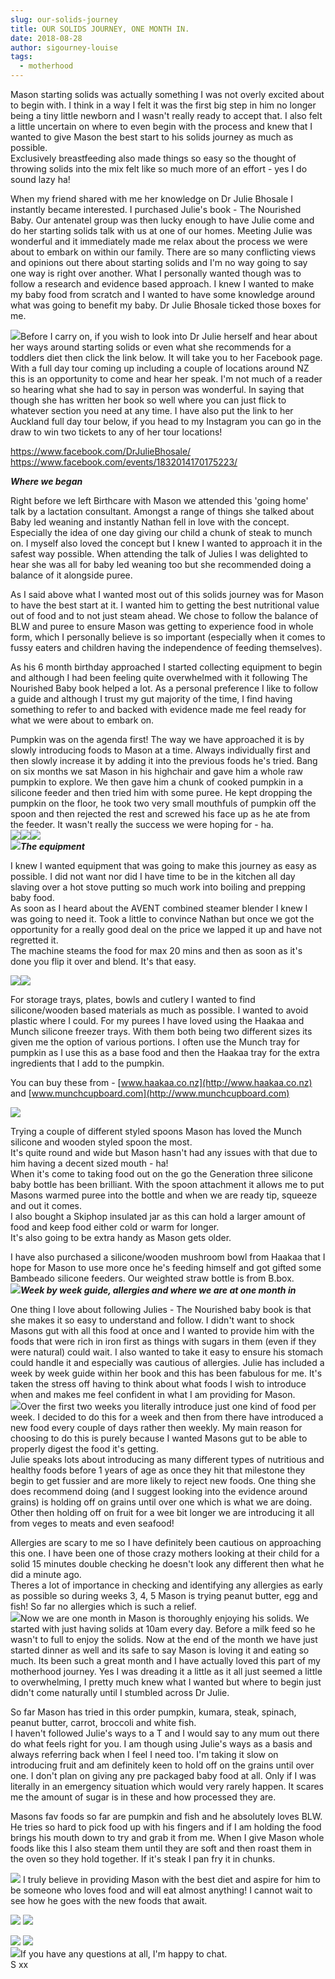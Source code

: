 ```yaml
---
slug: our-solids-journey
title: OUR SOLIDS JOURNEY, ONE MONTH IN.
date: 2018-08-28
author: sigourney-louise
tags:
  - motherhood
---
```

Mason starting solids was actually something I was not overly excited about to begin with. I think in a way I felt it was the first big step in him no longer being a tiny little newborn and I wasn't really ready to accept that. I also felt a little uncertain on where to even begin with the process and knew that I wanted to give Mason the best start to his solids journey as much as possible.\
Exclusively breastfeeding also made things so easy so the thought of throwing solids into the mix felt like so much more of an effort - yes I do sound lazy ha!

When my friend shared with me her knowledge on Dr Julie Bhosale I instantly became interested. I purchased Julie's book - The Nourished Baby. Our antenatel group was then lucky enough to have Julie come and do her starting solids talk with us at one of our homes. Meeting Julie was wonderful and it immediately made me relax about the process we were about to embark on within our family. There are so many conflicting views and opinions out there about starting solids and I'm no way going to say one way is right over another. What I personally wanted though was to follow a research and evidence based approach. I knew I wanted to make my baby food from scratch and I wanted to have some knowledge around what was going to benefit my baby. Dr Julie Bhosale ticked those boxes for me.

![](http://sigourneylouise.nz/wp-content/uploads/2018/08/40304136_1828857513862415_4992425020857778176_n.jpg)Before I carry on, if you wish to look into Dr Julie herself and hear about her ways around starting solids or even what she recommends for a toddlers diet then click the link below. It will take you to her Facebook page.\
With a full day tour coming up including a couple of locations around NZ this is an opportunity to come and hear her speak. I'm not much of a reader so hearing what she had to say in person was wonderful. In saying that though she has written her book so well where you can just flick to whatever section you need at any time. I have also put the link to her Auckland full day tour below, if you head to my Instagram you can go in the draw to win two tickets to any of her tour locations!

<https://www.facebook.com/DrJulieBhosale/>\
<https://www.facebook.com/events/1832014170175223/>

***Where we began***

Right before we left Birthcare with Mason we attended this 'going home' talk by a lactation consultant. Amongst a range of things she talked about Baby led weaning and instantly Nathan fell in love with the concept. Especially the idea of one day giving our child a chunk of steak to munch on. I myself also loved the concept but I knew I wanted to approach it in the safest way possible. When attending the talk of Julies I was delighted to hear she was all for baby led weaning too but she recommended doing a balance of it alongside puree.

As I said above what I wanted most out of this solids journey was for Mason to have the best start at it. I wanted him to getting the best nutritional value out of food and to not just steam ahead. We chose to follow the balance of BLW and puree to ensure Mason was getting to experience food in whole form, which I personally believe is so important (especially when it comes to fussy eaters and children having the independence of feeding themselves).

As his 6 month birthday approached I started collecting equipment to begin and although I had been feeling quite overwhelmed with it following The Nourished Baby book helped a lot. As a personal preference I like to follow a guide and although I trust my gut majority of the time, I find having something to refer to and backed with evidence made me feel ready for what we were about to embark on.

Pumpkin was on the agenda first! The way we have approached it is by slowly introducing foods to Mason at a time. Always individually first and then slowly increase it by adding it into the previous foods he's tried. Bang on six months we sat Mason in his highchair and gave him a whole raw pumpkin to explore. We then gave him a chunk of cooked pumpkin in a silicone feeder and then tried him with some puree. He kept dropping the pumpkin on the floor, he took two very small mouthfuls of pumpkin off the spoon and then rejected the rest and screwed his face up as he ate from the feeder. It wasn't really the success we were hoping for - ha.\
![](http://sigourneylouise.nz/wp-content/uploads/2018/08/40248487_230713884275002_7828069601995915264_n.jpg)![](http://sigourneylouise.nz/wp-content/uploads/2018/08/40279727_758513301207356_7997305753138364416_n.jpg)![](http://sigourneylouise.nz/wp-content/uploads/2018/08/40306627_492638941252126_9023078762446585856_n.jpg)\
![](http://sigourneylouise.nz/wp-content/uploads/2018/08/40196848_1035194449992888_42539799935975424_n.jpg)***The equipment***

I knew I wanted equipment that was going to make this journey as easy as possible. I did not want nor did I have time to be in the kitchen all day slaving over a hot stove putting so much work into boiling and prepping baby food.\
As soon as I heard about the AVENT combined steamer blender I knew I was going to need it. Took a little to convince Nathan but once we got the opportunity for a really good deal on the price we lapped it up and have not regretted it.\
The machine steams the food for max 20 mins and then as soon as it's done you flip it over and blend. It's that easy.

![](http://sigourneylouise.nz/wp-content/uploads/2018/08/40285186_503489890123365_873093789588127744_n.jpg)![](http://sigourneylouise.nz/wp-content/uploads/2018/08/40162386_1072361312930065_8307511307985223680_n.jpg)

For storage trays, plates, bowls and cutlery I wanted to find silicone/wooden based materials as much as possible. I wanted to avoid plastic where I could. For my purees I have loved using the Haakaa and Munch silicone freezer trays. With them both being two different sizes its given me the option of various portions. I often use the Munch tray for pumpkin as I use this as a base food and then the Haakaa tray for the extra ingredients that I add to the pumpkin.

You can buy these from - [www.haakaa.co.nz](http://www.haakaa.co.nz) and [www.munchcupboard.com](http://www.munchcupboard.com)

![](http://sigourneylouise.nz/wp-content/uploads/2018/08/40206174_511266832645818_4186617099461853184_n.jpg)

Trying a couple of different styled spoons Mason has loved the Munch silicone and wooden styled spoon the most.\
It's quite round and wide but Mason hasn't had any issues with that due to him having a decent sized mouth - ha!\
When it's come to taking food out on the go the Generation three silicone baby bottle has been brilliant. With the spoon attachment it allows me to put Masons warmed puree into the bottle and when we are ready tip, squeeze and out it comes.\
I also bought a Skiphop insulated jar as this can hold a larger amount of food and keep food either cold or warm for longer.\
It's also going to be extra handy as Mason gets older.

I have also purchased a silicone/wooden mushroom bowl from Haakaa that I hope for Mason to use more once he's feeding himself and got gifted some Bambeado silicone feeders. Our weighted straw bottle is from B.box.\
![](http://sigourneylouise.nz/wp-content/uploads/2018/08/40307390_1340541879315615_1533221230667104256_n.jpg)***Week by week guide, allergies and where we are at one month in***

One thing I love about following Julies - The Nourished baby book is that she makes it so easy to understand and follow. I didn't want to shock Masons gut with all this food at once and I wanted to provide him with the foods that were rich in iron first as things with sugars in them (even if they were natural) could wait. I also wanted to take it easy to ensure his stomach could handle it and especially was cautious of allergies. Julie has included a week by week guide within her book and this has been fabulous for me. It's taken the stress off having to think about what foods I wish to introduce when and makes me feel confident in what I am providing for Mason.\
![](http://sigourneylouise.nz/wp-content/uploads/2018/08/40255942_524996254606592_2737145149791404032_n.jpg)Over the first two weeks you literally introduce just one kind of food per week. I decided to do this for a week and then from there have introduced a new food every couple of days rather then weekly. My main reason for choosing to do this is purely because I wanted Masons gut to be able to properly digest the food it's getting.\
Julie speaks lots about introducing as many different types of nutritious and healthy foods before 1 years of age as once they hit that milestone they begin to get fussier and are more likely to reject new foods. One thing she does recommend doing (and I suggest looking into the evidence around grains) is holding off on grains until over one which is what we are doing. Other then holding off on fruit for a wee bit longer we are introducing it all from veges to meats and even seafood!

Allergies are scary to me so I have definitely been cautious on approaching this one. I have been one of those crazy mothers looking at their child for a solid 15 minutes double checking he doesn't look any different then what he did a minute ago.\
Theres a lot of importance in checking and identifying any allergies as early as possible so during weeks 3, 4, 5 Mason is trying peanut butter, egg and fish! So far no allergies which is such a relief.\
![](http://sigourneylouise.nz/wp-content/uploads/2018/08/40158737_313028519246525_8080460486107201536_n.jpg)Now we are one month in Mason is thoroughly enjoying his solids. We started with just having solids at 10am every day. Before a milk feed so he wasn't to full to enjoy the solids. Now at the end of the month we have just started dinner as well and its safe to say Mason is loving it and eating so much. Its been such a great month and I have actually loved this part of my motherhood journey. Yes I was dreading it a little as it all just seemed a little to overwhelming, I pretty much knew what I wanted but where to begin just didn't come naturally until I stumbled across Dr Julie.

So far Mason has tried in this order pumpkin, kumara, steak, spinach, peanut butter, carrot, broccoli and white fish.\
I haven't followed Julie's ways to a T and I would say to any mum out there do what feels right for you. I am though using Julie's ways as a basis and always referring back when I feel I need too. I'm taking it slow on introducing fruit and am definitely keen to hold off on the grains until over one. I don't plan on giving any pre packaged baby food at all. Only if I was literally in an emergency situation which would very rarely happen. It scares me the amount of sugar is in these and how processed they are.

Masons fav foods so far are pumpkin and fish and he absolutely loves BLW. He tries so hard to pick food up with his fingers and if I am holding the food brings his mouth down to try and grab it from me. When I give Mason whole foods like this I also steam them until they are soft and then roast them in the oven so they hold together. If it's steak I pan fry it in chunks.

![](http://sigourneylouise.nz/wp-content/uploads/2018/08/40234476_287837071947485_1593829485570949120_n.jpg) I truly believe in providing Mason with the best diet and aspire for him to be someone who loves food and will eat almost anything! I cannot wait to see how he goes with the new foods that await.

![](http://sigourneylouise.nz/wp-content/uploads/2018/08/40168678_2252510958316012_7355169921472397312_n.jpg) ![](http://sigourneylouise.nz/wp-content/uploads/2018/08/40199349_332608900810821_6346469518834925568_n.jpg)

![](http://sigourneylouise.nz/wp-content/uploads/2018/08/40239964_2636205109738950_2132639686974242816_n.jpg) ![](http://sigourneylouise.nz/wp-content/uploads/2018/08/40406711_2163114353900555_2334162636289081344_n.jpg)\
![](http://sigourneylouise.nz/wp-content/uploads/2018/08/40178225_1878680095773771_5593251199940820992_n.jpg)If you have any questions at all, I'm happy to chat.\
S xx